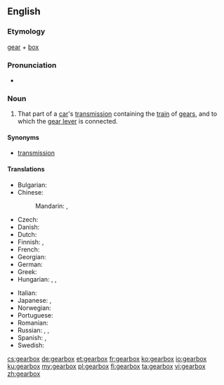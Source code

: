==English==

===Etymology===
[[gear]] + [[box]]

===Pronunciation===
* {{audio|en-us-gearbox.ogg|Audio (US)|lang=en}}

===Noun===
{{wikipedia}}
{{en-noun|gearboxes}}

# That part of a [[car]]'s [[transmission]] containing the [[train]] of [[gears]], and to which the [[gear lever]] is connected.

====Synonyms====
* [[transmission]]

====Translations====
{{trans-top|train of gears}}
* Bulgarian: {{t|bg|скоростна кутия|f|sc=Cyrl}}
* Chinese:
*: Mandarin: {{t|cmn|變速器|sc=Hani}}, {{t+|cmn|变速器|tr=biànsùqì|sc=Hani}}
* Czech: {{t+|cs|převodovka|f}}
* Danish: {{t|da|gearkasse|c}}
* Dutch: {{t+|nl|versnellingsbak}}
* Finnish: {{t+|fi|vaihdelaatikko}}, {{t+|fi|vaihteisto}}
* French: {{t|fr|boite de vitesse}}
* Georgian: {{t|ka|კოლოფი}}
* German: {{t+|de|Getriebe|n}}
* Greek: {{t|el|κιβώτιο ταχυτήτων|n}}
* Hungarian: {{t+|hu|sebességváltó}}, {{t|hu|sebváltó}}, {{t+|hu|váltó}}
{{trans-mid}}
* Italian: {{t|it|scatola del cambio}}
* Japanese: {{t|ja|ギアボックス|tr=giabokkusu|sc=Jpan}}, {{t|ja|変速機|tr=へんそくき, hensokuki|sc=Jpan}}
* Norwegian: {{t|no|girkasse|m|f}}
* Portuguese: {{t|pt|caixa de câmbio}}
* Romanian: {{t|ro|cutie de viteze|f}}
* Russian: {{t+|ru|коро́бка переда́ч|f}}, {{t+|ru|коро́бка скоросте́й|f}}, {{t|ru|коро́бка переключе́ния переда́ч|f}}
* Spanish: {{t|es|caja de cambios|f}}, {{t|es|caja de velocidades|f}}
* Swedish: {{t|sv|växellåda|c}}
{{trans-bottom}}

[[cs:gearbox]]
[[de:gearbox]]
[[et:gearbox]]
[[fr:gearbox]]
[[ko:gearbox]]
[[io:gearbox]]
[[ku:gearbox]]
[[my:gearbox]]
[[pl:gearbox]]
[[fi:gearbox]]
[[ta:gearbox]]
[[vi:gearbox]]
[[zh:gearbox]]